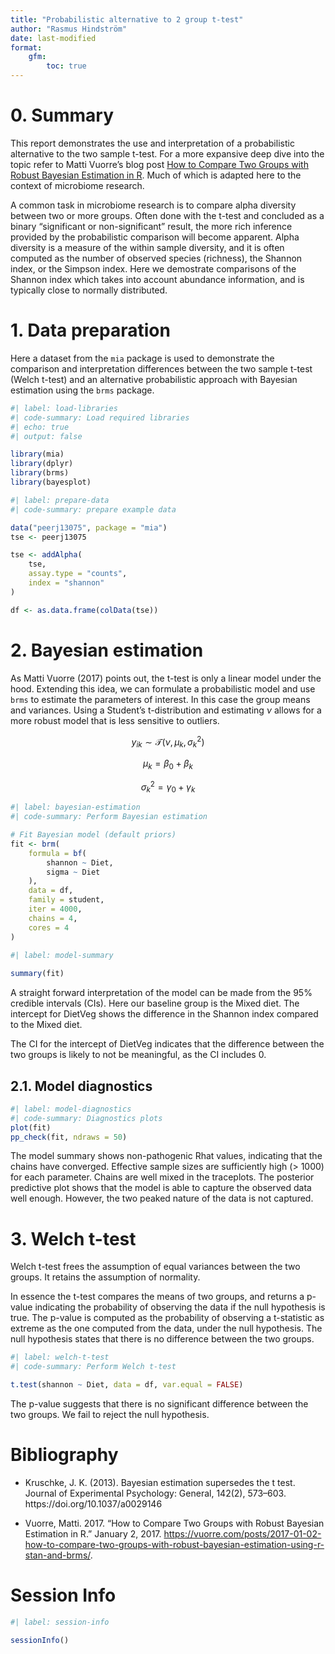 ```yaml
---
title: "Probabilistic alternative to 2 group t-test"
author: "Rasmus Hindström"
date: last-modified
format:
    gfm:
        toc: true
---
```


# 0. Summary

This report demonstrates the use and interpretation of a probabilistic alternative
to the two sample t-test. For a more expansive deep dive into the topic refer to
Matti Vuorre's blog post [How to Compare Two Groups with Robust Bayesian Estimation in R](https://vuorre.com/posts/2017-01-02-how-to-compare-two-groups-with-robust-bayesian-estimation-using-r-stan-and-brms/).
Much of which is adapted here to the context of microbiome research. 

A common task in microbiome research is to compare alpha diversity between
two or more groups. Often done with the t-test
and concluded as a binary "significant or non-significant" result, the more
rich inference provided by the probabilistic comparison will become apparent.
Alpha diversity is a measure of the within sample diversity, and it is often computed
as the number of observed species (richness), the Shannon index, or the Simpson index. 
Here we demostrate comparisons of the Shannon index which takes into account abundance
information, and is typically close to normally distributed.  

# 1. Data preparation

Here a dataset from the `mia` package is used to demonstrate the comparison and 
interpretation differences between the two sample t-test (Welch t-test) and an
alternative probabilistic approach with Bayesian estimation using the `brms` package.

```r
#| label: load-libraries
#| code-summary: Load required libraries
#| echo: true
#| output: false 

library(mia)
library(dplyr)
library(brms)
library(bayesplot)
```

```r
#| label: prepare-data
#| code-summary: prepare example data

data("peerj13075", package = "mia")
tse <- peerj13075

tse <- addAlpha(
    tse,
    assay.type = "counts",
    index = "shannon"
)

df <- as.data.frame(colData(tse))
```

# 2. Bayesian estimation

As Matti Vuorre (2017) points out, the t-test is only a linear model under the hood.
Extending this idea, we can formulate a probabilistic model and use `brms` to estimate
the parameters of interest. In this case the group means and variances.
Using a Student's t-distribution and estimating $\nu$ allows for a more robust model
that is less sensitive to outliers.

$$y_{ik} \sim \mathcal{T}(\nu, \mu_k, \sigma_k^2)$$

$$ \mu_k = \beta_0 + \beta_k$$

$$ \sigma_k^2 = \gamma_0 + \gamma_k$$

```r
#| label: bayesian-estimation
#| code-summary: Perform Bayesian estimation

# Fit Bayesian model (default priors)
fit <- brm(
    formula = bf(
        shannon ~ Diet,
        sigma ~ Diet
    ),
    data = df,
    family = student,
    iter = 4000,
    chains = 4,
    cores = 4
)
```

```r
#| label: model-summary
  
summary(fit)
```

A straight forward interpretation of the model can be made from the 95% credible
intervals (CIs). Here our baseline group is the Mixed diet. The intercept for 
DietVeg shows the difference in the Shannon index compared to the Mixed diet. 

The CI for the intercept of DietVeg indicates that the difference between the 
two groups is likely to not be meaningful, as the CI includes 0. 

## 2.1. Model diagnostics

```r
#| label: model-diagnostics
#| code-summary: Diagnostics plots 
plot(fit)
pp_check(fit, ndraws = 50)
```

The model summary shows non-pathogenic Rhat values, indicating that the chains have converged.
Effective sample sizes are sufficiently high (> 1000) for each parameter.
Chains are well mixed in the traceplots.
The posterior predictive plot shows that the model is able to capture the observed data well enough.
However, the two peaked nature of the data is not captured.

# 3. Welch t-test

Welch t-test frees the assumption of equal variances between the two groups.
It retains the assumption of normality.

In essence the t-test compares the means of two groups, and returns a p-value
indicating the probability of observing the data if the null hypothesis is true.
The p-value is computed as the probability of observing a t-statistic
as extreme as the one computed from the data, under the null hypothesis.
The null hypothesis states that there is no difference between the two groups.

```r
#| label: welch-t-test
#| code-summary: Perform Welch t-test

t.test(shannon ~ Diet, data = df, var.equal = FALSE)
```

The p-value suggests that there is no significant difference between the two groups.
We fail to reject the null hypothesis.


# Bibliography

- Kruschke, J. K. (2013). Bayesian estimation supersedes the t test. Journal of Experimental Psychology: General, 142(2), 573–603. https://doi.org/10.1037/a0029146

- Vuorre, Matti. 2017. “How to Compare Two Groups with Robust Bayesian Estimation in R.” January 2, 2017. [https://vuorre.com/posts/2017-01-02-how-to-compare-two-groups-with-robust-bayesian-estimation-using-r-stan-and-brms/](https://vuorre.com/posts/2017-01-02-how-to-compare-two-groups-with-robust-bayesian-estimation-using-r-stan-and-brms/).

# Session Info

```r
#| label: session-info

sessionInfo()
``` 




